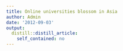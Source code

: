 ```yaml
---
title: Online universities blossom in Asia
author: Admin
date: '2012-09-03'
output:
  distill::distill_article:
    self_contained: no
---
```


[](http://news.yahoo.com/online-universities-blossom-asia-185953800.html)
